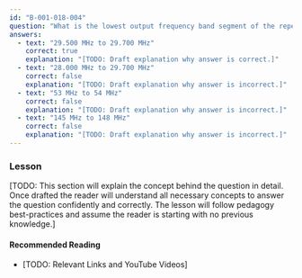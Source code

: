 ```yaml
---
id: "B-001-018-004"
question: "What is the lowest output frequency band segment of the repeaters that holders of an Amateur Radio Operator Certificate with only a Basic Qualification are allowed to use?"
answers:
  - text: "29.500 MHz to 29.700 MHz"
    correct: true
    explanation: "[TODO: Draft explanation why answer is correct.]"
  - text: "28.000 MHz to 29.700 MHz"
    correct: false
    explanation: "[TODO: Draft explanation why answer is incorrect.]"
  - text: "53 MHz to 54 MHz"
    correct: false
    explanation: "[TODO: Draft explanation why answer is incorrect.]"
  - text: "145 MHz to 148 MHz"
    correct: false
    explanation: "[TODO: Draft explanation why answer is incorrect.]"
---
```


### Lesson

[TODO: This section will explain the concept behind the question in detail. Once drafted the reader will understand all necessary concepts to answer the question confidently and correctly. The lesson will follow pedagogy best-practices and assume the reader is starting with no previous knowledge.]

#### Recommended Reading

- [TODO: Relevant Links and YouTube Videos]
